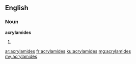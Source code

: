==English==

===Noun===
'''acrylamides'''

# {{plural of|acrylamide}}

[[ar:acrylamides]]
[[fr:acrylamides]]
[[ku:acrylamides]]
[[mg:acrylamides]]
[[my:acrylamides]]